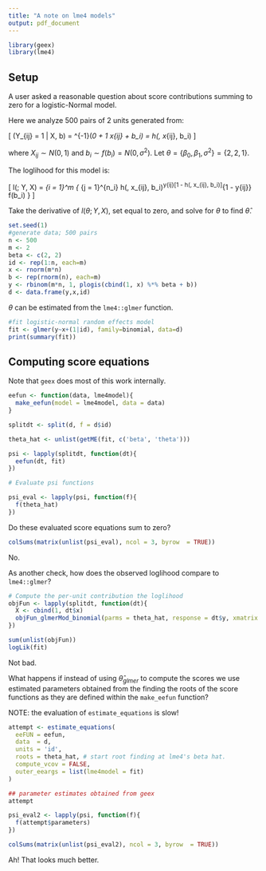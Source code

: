 ```yaml
---
title: "A note on lme4 models"
output: pdf_document
---
```


```r
library(geex)
library(lme4)
```

## Setup

A user asked a reasonable question about score contributions summing to zero for a logistic-Normal model. 

Here we analyze 500 pairs of 2 units generated from:

\[
\Pr(Y_{ij} = 1 | X, b) = \mbox{logit}^{-1}(\beta_0 + \beta_1 x_{ij} + b_i) = h(\beta, x_{ij}, b_i)
\]

where $X_{ij} \sim N(0, 1)$ and $b_i \sim f(b_i) = N(0, \sigma^2)$. Let $\theta = \{\beta_0, \beta_1, \sigma^2 \} = \{2, 2, 1\}$.

The loglihood for this model is:

\[
l(\theta; Y, X) = \sum_{i = 1}^m \{ \int \prod_{j = 1}^{n_i} h(\beta, x_{ij}, b_i)^y{ij}[1 - h(\beta, x_{ij}, b_i)]^{1 - y{ij}} f(b_i) \}
\]

Take the derivative of $l(\theta; Y, X)$, set equal to zero, and solve for $\theta$ to find $\hat{\theta}$.


```r
set.seed(1)
#generate data; 500 pairs
n <- 500
m <- 2
beta <- c(2, 2)
id <- rep(1:n, each=m)
x <- rnorm(m*n)
b <- rep(rnorm(n), each=m)
y <- rbinom(m*n, 1, plogis(cbind(1, x) %*% beta + b))
d <- data.frame(y,x,id) 
```

$\theta$ can be estimated from the `lme4::glmer` function.

```r
#fit logistic-normal random effects model
fit <- glmer(y~x+(1|id), family=binomial, data=d)
print(summary(fit))
```


## Computing score equations

Note that `geex` does most of this work internally.

```r
eefun <- function(data, lme4model){
  make_eefun(model = lme4model, data = data)
}

splitdt <- split(d, f = d$id)

theta_hat <- unlist(getME(fit, c('beta', 'theta')))

psi <- lapply(splitdt, function(dt){
  eefun(dt, fit)
})

# Evaluate psi functions

psi_eval <- lapply(psi, function(f){
  f(theta_hat)
})
```

Do these evaluated score equations sum to zero?

```r
colSums(matrix(unlist(psi_eval), ncol = 3, byrow  = TRUE))
```

No.

As another check, how does the observed loglihood compare to `lme4::glmer`?

```r
# Compute the per-unit contribution the loglihood
objFun <- lapply(splitdt, function(dt){
  X <- cbind(1, dt$x)
  objFun_glmerMod_binomial(parms = theta_hat, response = dt$y, xmatrix = X, linkinv = plogis )
})

sum(unlist(objFun))
logLik(fit)
```

Not bad.

What happens if instead of using $\hat{\theta}_{glmer}$ to compute the scores we use estimated parameters obtained from the finding the roots of the score functions as they are defined within the `make_eefun` function?

NOTE: the evaluation of `estimate_equations` is slow!

```r
attempt <- estimate_equations(
  eeFUN = eefun,
  data  = d,
  units = 'id',
  roots = theta_hat, # start root finding at lme4's beta hat.
  compute_vcov = FALSE,
  outer_eeargs = list(lme4model = fit)
)

## parameter estimates obtained from geex
attempt

psi_eval2 <- lapply(psi, function(f){
  f(attempt$parameters)
})

colSums(matrix(unlist(psi_eval2), ncol = 3, byrow  = TRUE))
```

Ah! That looks much better.

 
